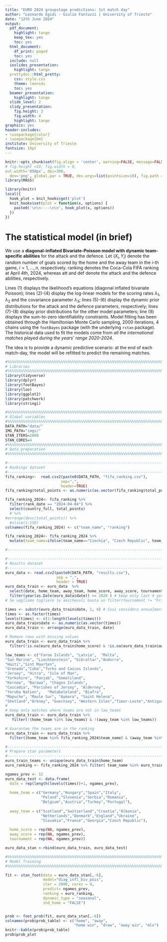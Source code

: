 ```yaml
---
title: "EURO 2024 groupstage predictions: 1st match day"
author: "Leonardo Egidi - Giulio Fantuzzi | University of Trieste"
date: "12th June 2024"
output:
  pdf_document:
    highlight: tango
    keep_tex: yes
    toc: yes
  html_document:
    df_print: paged
    toc: yes
  include: null
  ioslides_presentation:
    highlight: tango
  prettydoc::html_pretty:
    css: style.css
    theme: leonids
    toc: yes
  beamer_presentation:
    highlight: tango
  slide_level: 2
  slidy_presentation:
    fig.height: 3
    fig.width: 4
    highlight: tango
graphics: yes
header-includes:
- \usepackage{color}
- \usepackage{bm}
institute: University of Trieste
fontsize: 10pt
---
```


```r
knitr::opts_chunk$set(fig.align = 'center', warning=FALSE, message=FALSE, fig.asp=0.725, 
# fig.height =10, fig.width = 8,
out.width='850px', dpi=300, 
  dev='png', global.par = TRUE, dev.args=list(pointsize=10), fig.path = 'figs/')
library(MASS)
```
```r
library(knitr)
local({
  hook_plot = knit_hooks$get('plot')
  knit_hooks$set(plot = function(x, options) {
    paste0('\n\n----\n\n', hook_plot(x, options))
  })
})
```

# The statistical model (in brief)

We use a **diagonal-inflated Bivariate-Poisson model with dynamic team-specific abilities** for the attack and the defence. Let $(X_{i}, Y_{i})$ denote the random number of goals scored by the home and the away team in the $i$-th game, $i=1,\ldots,n$, respectively. $\mathsf{ranking}$ denotes the Coca-Cola FIFA ranking at April 4th, 2024, whereas att and def denote the attack and the defence abilities, respectively.


\begin{align}
(X_i, Y_i) &\ \sim \ \begin{cases} (1-p) \text{BP}(x_i, y_i |\lambda_1, \lambda_2, \lambda_3) \ \ \ & \text{if} \    x \ne y \\ (1-p) \text{BP}(x_i, y_i | \lambda_1, \lambda_2, \lambda_3) + pD(x, \eta) \ \ \ & \text{if} \   x = y, \end{cases}, \\
\log(\lambda_{1i}) &=\    \text{att}_{h_i, t}+ \text{def}_{a_i,t} + \frac{\gamma}{2}(\mathsf{ranking}_{h_i}-\mathsf{ranking}_{a_i}) \\
\log(\lambda_{2i}) & =\    \text{att}_{a_i,t} + \text{def}_{h_i,t} - \frac{\gamma}{2}(\mathsf{ranking}_{h_i}-\mathsf{ranking}_{a_i}), \ \ i=1,\ldots,n\ (\text{matches}), \\
\log(\lambda_{3i}) & =\ \rho,\\
\text{att}_{k, t}&  \sim \ \mathcal{N}(\text{att}_{k, t-1}, \sigma^2), \\
\text{def}_{k, t} & \sim \  \mathcal{N}(\text{def}_{k, t-1}, \sigma^2),\\
\rho, \ \gamma & \sim \mathcal{N}(0,1) \\
p & \sim \text{Uniform}(0,1)\\
& \sum_{k=1}^{n_t} \text{att}_{k, }=0, \  \sum_{k=1}^{n_t}\text{def}_{k, }=0, \ \ k=1,\ldots n_t \ (\text{teams}), \  t=1,\ldots, T \ (\text{times}).
\label{eq:scoring_rue}
\end{align}

Lines (1) displays the likelihood's equations (diagonal inflated bivariate Poisson); lines (2)-(4) display the log-linear models for the scoring rates $\lambda_{1}, \lambda_{2}$ and the covariance parameter $\lambda_3$; lines (5)-(6) display the dynamic prior distributions for the attack and the defence parameters, respectively; lines (7)-(8) display prior distributions for the other model parameters; line (9) displays the sum-to-zero identifiability constraints. Model fitting has been obtained through the Hamiltonian Monte Carlo sampling, 2000 iterations, 4 chains using the ```footBayes``` \texttt{R} package (with the underlying ```rstan``` package). The historical data used to fit the models come from *all the international matches played during the years' range 2020-2024*.

The idea is to provide a dynamic predictive scenario: at the end of each match-day, the model will be refitted  to predict the remaining matches.

```r
#%%%%%%%%%%%%%%%%%%%%%%%%%%%%%%%%%%%%%%%%%%%%%%%%%%%%%%%%%%%%%%%%%%%%%%%%%%%%%%%
# Libraries 
#%%%%%%%%%%%%%%%%%%%%%%%%%%%%%%%%%%%%%%%%%%%%%%%%%%%%%%%%%%%%%%%%%%%%%%%%%%%%%%%
library(tidyverse)
library(dplyr)
library(footBayes)
library(loo)
library(ggplot2)
library(patchwork)
library(stringi)

#%%%%%%%%%%%%%%%%%%%%%%%%%%%%%%%%%%%%%%%%%%%%%%%%%%%%%%%%%%%%%%%%%%%%%%%%%%%%%%%
# Global variables
#%%%%%%%%%%%%%%%%%%%%%%%%%%%%%%%%%%%%%%%%%%%%%%%%%%%%%%%%%%%%%%%%%%%%%%%%%%%%%%%
DATA_PATH="data/"
IMG_PATH="imgs/"
STAN_ITERS=2000
STAN_CORES=4
#%%%%%%%%%%%%%%%%%%%%%%%%%%%%%%%%%%%%%%%%%%%%%%%%%%%%%%%%%%%%%%%%%%%%%%%%%%%%%%%
# Data preparation
#%%%%%%%%%%%%%%%%%%%%%%%%%%%%%%%%%%%%%%%%%%%%%%%%%%%%%%%%%%%%%%%%%%%%%%%%%%%%%%%

#-------------------------------------------------------------------------------
# Rankings dataset
#-------------------------------------------------------------------------------
fifa_ranking<-  read.csv2(paste0(DATA_PATH, "fifa_ranking.csv"),
                         sep=",",
                         header=TRUE)
fifa_ranking$total_points <- as.numeric(as.vector(fifa_ranking$total_points))/(10^3)

fifa_ranking_2024<- fifa_ranking %>% 
  filter(rank_date == "2024-04-04") %>% 
  select(country_full, total_points)
  # %>%
#arrange(desc(total_points)) %>%
  #slice(1:150)
colnames(fifa_ranking_2024) <- c("team_name", "ranking")

fifa_ranking_2024<- fifa_ranking_2024 %>%
  mutate(team_name=ifelse(team_name=="Czechia", "Czech Republic", team_name))

#-------------------------------------------------------------------------------

#-------------------------------------------------------------------------------
# Results dataset
#-------------------------------------------------------------------------------
euro_data <- read.csv2(paste0(DATA_PATH, "results.csv"),
                       sep = ",",
                       header = TRUE)
euro_data_train <- euro_data  %>%
  select(date, home_team, away_team, home_score, away_score, tournament) %>%
  filter(year(as.Date(euro_data$date)) >= 2020 ) # keep only last 4 years
# Se vogliamo togliere le amichevoli basta un filter(tournament != "Friendly")

times <- substr(euro_data_train$date, 1, 4) # Così considero annualmente...valutare se prendere anche il mese
times <- as.factor(times)
levels(times) <- c(1:length(levels(times)))
euro_data_train$date <- as.numeric(as.vector(times))
euro_data_train <- arrange(euro_data_train, date)

# Remove rows with missing values
euro_data_train <- euro_data_train %>%
  filter(!is.na(euro_data_train$home_score) & !is.na(euro_data_train$away_score) )

low_teams <- c("Faroe Islands", "Latvia",  "Malta",
"San Marino", "Liechtenstein", "Gibraltar","Andorra",
"Haiti","Sint Maarten",
"Grenada","Cuba","Turks and Caicos Islands",
"Jersey", "Hitra", "Isle of Man",
"Yorkshire", "Panjab", "Somaliland",
"Kernow", "Barawa", "Chagos Islands",
"Cascadia", "Parishes of Jersey", "Alderney",
"Yoruba Nation",   "Matabeleland", "Biafra",
"Mapuche", "Maule Sur", "Aymara", "Saint Helena",
"Shetland","Orkney", "Guernsey", "Western Isles","Timor-Leste","Antigua and Barbuda")
# 
# Keep only matches where teams are not in low_teams
euro_data_train <- euro_data_train %>%
   filter(!(home_team %in% low_teams) & !(away_team %in% low_teams))

# Guarantee the teams are in the ranking
euro_data_train <- euro_data_train %>%
  filter((home_team %in% fifa_ranking_2024$team_name) & (away_team %in% fifa_ranking_2024$team_name) )

#-------------------------------------------------------------------------------
# Prepare stan parameters
#-------------------------------------------------------------------------------
euro_train_teams <- unique(euro_data_train$home_team)
euro_ranking <- fifa_ranking_2024 %>% filter( team_name %in% euro_train_teams)

ngames_prev <- 12
euro_data_test <- data.frame(
  date = rep(length(levels(times))+1, ngames_prev),
  
  home_team = c("Germany","Hungary","Spain","Italy",
                "Poland","Slovenia","Serbia","Romania",
                "Belgium","Austria","Turkey","Portugal"),
  
  away_team = c("Scotland","Switzerland","Croatia","Albania",
                "Netherlands","Denmark","England","Ukraine",
                "Slovakia","France","Georgia","Czech Republic"),
  
  home_score = rep(NA, ngames_prev),
  away_score = rep(NA, ngames_prev),
  tournament = rep(NA, ngames_prev))

euro_data_stan <-rbind(euro_data_train, euro_data_test)

#%%%%%%%%%%%%%%%%%%%%%%%%%%%%%%%%%%%%%%%%%%%%%%%%%%%%%%%%%%%%%%%%%%%%%%%%%%%%%%%
# Model Training
#%%%%%%%%%%%%%%%%%%%%%%%%%%%%%%%%%%%%%%%%%%%%%%%%%%%%%%%%%%%%%%%%%%%%%%%%%%%%%%%

fit <- stan_foot(data = euro_data_stan[,-6],
                 model="diag_infl_biv_pois",
                 iter = 2000, cores = 4,
                 predict= ngames_prev,
                 ranking = euro_ranking,
                 dynamic_type = "seasonal",
                 ind_home = "FALSE") 


prob <- foot_prob(fit, euro_data_stan[,-6])
colnames(prob$prob_table) <- c("home", "away",
                               "home win", "draw", "away win", "mlo")
knitr::kable(prob$prob_table)
prob$prob_plot
```


